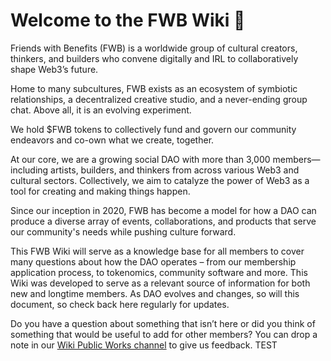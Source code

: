 # Welcome to the FWB Wiki 👋

Friends with Benefits (FWB) is a worldwide group of cultural creators, thinkers, and builders who convene digitally and IRL to collaboratively shape Web3’s future. 

Home to many subcultures, FWB exists as an ecosystem of symbiotic relationships, a decentralized creative studio, and a never-ending group chat. Above all, it is an evolving experiment.

We hold $FWB tokens to collectively fund and govern our community endeavors and co-own what we create, together. 

At our core, we are a growing social DAO with more than 3,000 members—including artists, builders, and thinkers from across various Web3 and cultural sectors. Collectively, we aim to catalyze the power of Web3 as a tool for creating and making things happen.

Since our inception in 2020, FWB has become a model for how a DAO can produce a diverse array of events, collaborations, and products that serve our community's needs while pushing culture forward.

This FWB Wiki will serve as a knowledge base for all members to cover many questions about how the DAO operates – from our membership application process, to tokenomics, community software and more. This Wiki was developed to serve as a relevant source of information for both new and longtime members. As DAO evolves and changes, so will this document, so check back here regularly for updates. 

Do you have a question about something that isn’t here or did you think of something that would be useful to add for other members? You can drop a note in our [Wiki Public Works channel](https://discord.com/channels/749418486874243212/1013946776904015932) to give us feedback. TEST

